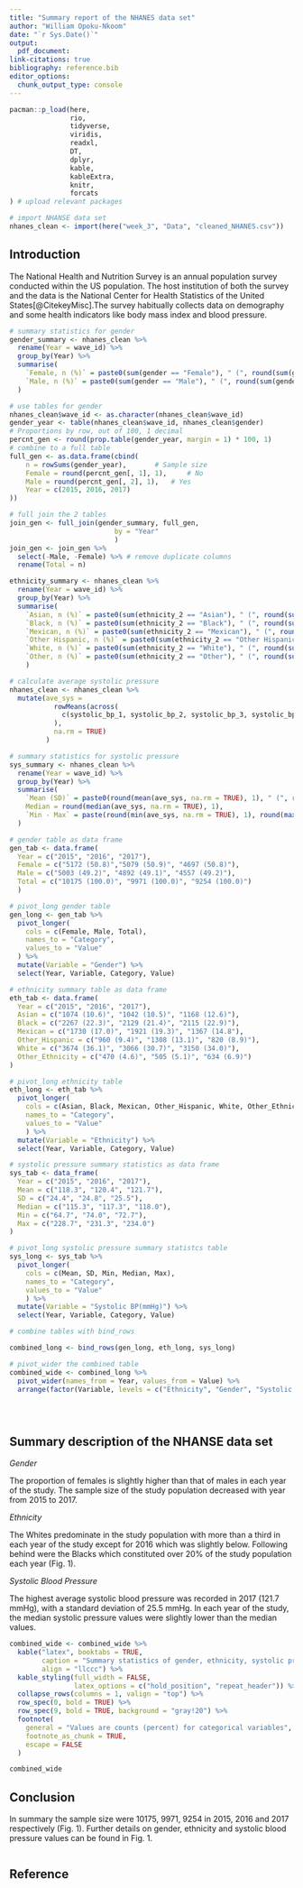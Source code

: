 ```yaml
---
title: "Summary report of the NHANES data set"
author: "William Opoku-Nkoom"
date: "`r Sys.Date()`"
output:
  pdf_document: 
link-citations: true
bibliography: reference.bib
editor_options:
  chunk_output_type: console
---
```


```r
pacman::p_load(here,
               rio,
               tidyverse,
               viridis,
               readxl,
               DT,
               dplyr,
               kable,
               kableExtra,
               knitr,
               forcats
) # upload relevant packages

# import NHANSE data set
nhanes_clean <- import(here("week_3", "Data", "cleaned_NHANES.csv")) 

```

## Introduction

The National Health and Nutrition Survey is an annual population survey conducted within the US population. The host institution of both the survey and the data is the National Center for Health Statistics of the United States[@CitekeyMisc].The survey habitually collects data on demography and some health indicators like body mass index and blood pressure.



```r
# summary statistics for gender
gender_summary <- nhanes_clean %>%
  rename(Year = wave_id) %>%
  group_by(Year) %>%
  summarise(
    `Female, n (%)` = paste0(sum(gender == "Female"), " (", round(sum(gender == "Female") / n() * 100, 1), ")"),
    `Male, n (%)` = paste0(sum(gender == "Male"), " (", round(sum(gender == "Male") / n() * 100, 1), ")")
  )

# use tables for gender
nhanes_clean$wave_id <- as.character(nhanes_clean$wave_id)
gender_year <- table(nhanes_clean$wave_id, nhanes_clean$gender)
# Proportions by row, out of 100, 1 decimal
percnt_gen <- round(prop.table(gender_year, margin = 1) * 100, 1)
# combine to a full table
full_gen <- as.data.frame(cbind(
	n = rowSums(gender_year), 		# Sample size
	Female = round(percnt_gen[, 1], 1), 	# No
	Male = round(percnt_gen[, 2], 1), 	# Yes
	Year = c(2015, 2016, 2017)
)) 

# full join the 2 tables
join_gen <- full_join(gender_summary, full_gen,
                          by = "Year"
                          )
join_gen <- join_gen %>%
  select(-Male, -Female) %>% # remove duplicate columns
  rename(Total = n)
```


```r
ethnicity_summary <- nhanes_clean %>%
  rename(Year = wave_id) %>%
  group_by(Year) %>%
  summarise(
    `Asian, n (%)` = paste0(sum(ethnicity_2 == "Asian"), " (", round(sum(ethnicity_2 == "Asian") / n() * 100, 1), ")"),
    `Black, n (%)` = paste0(sum(ethnicity_2 == "Black"), " (", round(sum(ethnicity_2 == "Black") / n() * 100, 1), ")"),
    `Mexican, n (%)` = paste0(sum(ethnicity_2 == "Mexican"), " (", round(sum(ethnicity_2 == "Mexican") / n() * 100, 1), ")"),
    `Other Hispanic, n (%)` = paste0(sum(ethnicity_2 == "Other Hispanic"), " (", round(sum(ethnicity_2 == "Other Hispanic") / n() * 100, 1), ")"),
    `White, n (%)` = paste0(sum(ethnicity_2 == "White"), " (", round(sum(ethnicity_2 == "White") / n() * 100, 1), ")"),
    `Other, n (%)` = paste0(sum(ethnicity_2 == "Other"), " (", round(sum(ethnicity_2 == "Other") / n() * 100, 1), ")")
    )

```



```r
# calculate average systolic pressure
nhanes_clean <- nhanes_clean %>%
  mutate(ave_sys =
           rowMeans(across(
             c(systolic_bp_1, systolic_bp_2, systolic_bp_3, systolic_bp_4)
           ), 
           na.rm = TRUE)
         )

# summary statistics for systolic pressure
sys_summary <- nhanes_clean %>%
  rename(Year = wave_id) %>%
  group_by(Year) %>%
  summarise(
    `Mean (SD)` = paste0(round(mean(ave_sys, na.rm = TRUE), 1), " (", round(sd(age, na.rm = TRUE), 1), ")"),
    Median = round(median(ave_sys, na.rm = TRUE), 1),
    `Min - Max` = paste(round(min(ave_sys, na.rm = TRUE), 1), round(max(ave_sys, na.rm = TRUE), 1), sep = " - ")
  )

```



```r
# gender table as data frame
gen_tab <- data.frame(
  Year = c("2015", "2016", "2017"),
  Female = c("5172 (50.8)","5079 (50.9)", "4697 (50.8)"),
  Male = c("5003 (49.2)", "4892 (49.1)", "4557 (49.2)"),
  Total = c("10175 (100.0)", "9971 (100.0)", "9254 (100.0)")
  ) 

# pivot_long gender table
gen_long <- gen_tab %>%
  pivot_longer(
    cols = c(Female, Male, Total),
    names_to = "Category",
    values_to = "Value"
  ) %>%
  mutate(Variable = "Gender") %>%
  select(Year, Variable, Category, Value)

# ethnicity summary table as data frame 
eth_tab <- data.frame(
  Year = c("2015", "2016", "2017"),
  Asian = c("1074 (10.6)", "1042 (10.5)", "1168 (12.6)"),
  Black = c("2267 (22.3)", "2129 (21.4)", "2115 (22.9)"),
  Mexican = c("1730 (17.0)", "1921 (19.3)", "1367 (14.8"),
  Other_Hispanic = c("960 (9.4)", "1308 (13.1)", "820 (8.9)"),
  White = c("3674 (36.1)", "3066 (30.7)", "3150 (34.0)"),
  Other_Ethnicity = c("470 (4.6)", "505 (5.1)", "634 (6.9)")
)

# pivot_long ethnicity table
eth_long <- eth_tab %>%
  pivot_longer(
    cols = c(Asian, Black, Mexican, Other_Hispanic, White, Other_Ethnicity),
    names_to = "Category",
    values_to = "Value"
    ) %>%
  mutate(Variable = "Ethnicity") %>%
  select(Year, Variable, Category, Value)

# systolic pressure summary statistics as data frame
sys_tab <- data_frame(
  Year = c("2015", "2016", "2017"),
  Mean = c("118.3", "120.4", "121.7"),
  SD = c("24.4", "24.8", "25.5"),
  Median = c("115.3", "117.3", "118.0"),
  Min = c("64.7", "74.0", "72.7"),
  Max = c("228.7", "231.3", "234.0")
)

# pivot_long systolic pressure summary statistcs table
sys_long <- sys_tab %>%
  pivot_longer(
    cols = c(Mean, SD, Min, Median, Max),
    names_to = "Category",
    values_to = "Value"
    ) %>%
  mutate(Variable = "Systolic BP(mmHg)") %>%
  select(Year, Variable, Category, Value)

# combine tables with bind_rows

combined_long <- bind_rows(gen_long, eth_long, sys_long) 

# pivot_wider the combined table
combined_wide <- combined_long %>%
  pivot_wider(names_from = Year, values_from = Value) %>%
  arrange(factor(Variable, levels = c("Ethnicity", "Gender", "Systolic BP")), Category)


   


```


## Summary description of the NHANSE data set

 *Gender*

The proportion of females is slightly higher than that of males in each year of the study. The sample size of the study population decreased with year from 2015 to 2017.  

 *Ethnicity*

The Whites predominate in the study population with more than a third in each year of the study except for 2016 which was slightly below. Following behind were the Blacks which constituted over 20% of the study population each year (Fig. 1).

 *Systolic Blood Pressure*

The highest average systolic blood pressure was recorded in 2017 (121.7 mmHg), with a standard deviation of 25.5 mmHg. In each year of the study, the median systolic pressure values were slightly lower than the median values. 


```r
combined_wide <- combined_wide %>%
  kable("latex", booktabs = TRUE,
        caption = "Summary statistics of gender, ethnicity, systolic pressure of the NHANES data set",
        align = "llccc") %>%
  kable_styling(full_width = FALSE, 
                latex_options = c("hold_position", "repeat_header")) %>%
  collapse_rows(columns = 1, valign = "top") %>%
  row_spec(0, bold = TRUE) %>%
  row_spec(9, bold = TRUE, background = "gray!20") %>%
  footnote(
    general = "Values are counts (percent) for categorical variables",
    footnote_as_chunk = TRUE,
    escape = FALSE
  )

combined_wide

```

## Conclusion

In summary the sample size were 10175, 9971, 9254 in 2015, 2016 and 2017 respectively (Fig. 1). Further details on gender, ethnicity and systolic blood pressure values can be found in Fig. 1.


```r

```

## Reference
